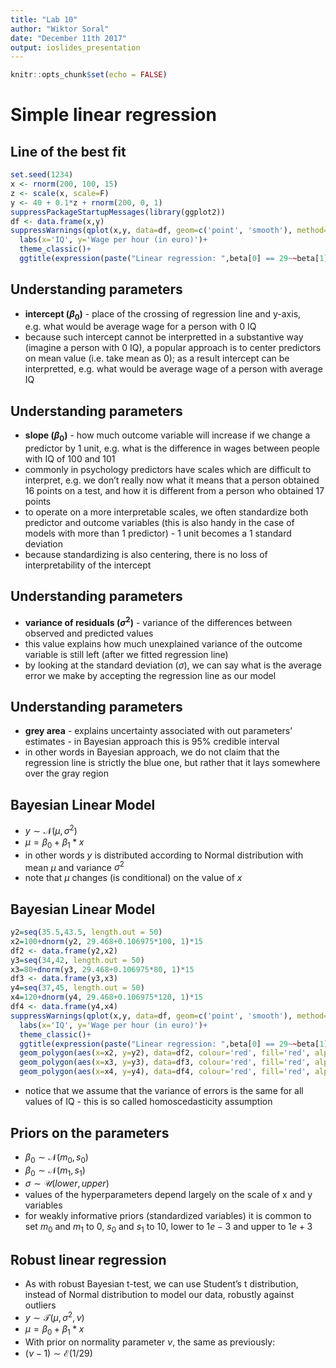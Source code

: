 ```yaml
---
title: "Lab 10"
author: "Wiktor Soral"
date: "December 11th 2017"
output: ioslides_presentation
---
```


```r
knitr::opts_chunk$set(echo = FALSE)
```

# Simple linear regression

## Line of the best fit

```r
set.seed(1234)
x <- rnorm(200, 100, 15)
z <- scale(x, scale=F)
y <- 40 + 0.1*z + rnorm(200, 0, 1)
suppressPackageStartupMessages(library(ggplot2))
df <- data.frame(x,y)
suppressWarnings(qplot(x,y, data=df, geom=c('point', 'smooth'), method='lm'))+
  labs(x='IQ', y='Wage per hour (in euro)')+
  theme_classic()+
  ggtitle(expression(paste("Linear regression: ",beta[0] == 29~~beta[1] == 0.11~~sigma^2 == 1)))
```

## Understanding parameters

- **intercept ($\beta_0$)** - place of the crossing of regression line and y-axis, e.g. what would be average wage for a person with 0 IQ
- because such intercept cannot be interpretted in a substantive way (imagine a person with 0 IQ), a popular approach is to center predictors on mean value (i.e. take mean as 0); as a result intercept can be interpretted, e.g. what would be average wage of a person with average IQ

## Understanding parameters

- **slope ($\beta_0$)** - how much outcome variable will increase if we change a predictor by 1 unit, e.g. what is the difference in wages between people with IQ of 100 and 101
- commonly in psychology predictors have scales which are difficult to interpret, e.g. we don't really now what it means that a person obtained 16 points on a test, and how it is different from a person who obtained 17 points
- to operate on a more interpretable scales, we often standardize both predictor and outcome variables (this is also handy in the case of models with more than 1 predictor) - 1 unit becomes a 1 standard deviation
- because standardizing is also centering, there is no loss of interpretability of the intercept

## Understanding parameters

- **variance of residuals ($\sigma^2$)** - variance of the differences between observed and predicted values
- this value explains how much unexplained variance of the outcome variable is still left (after we fitted regression line)
- by looking at the standard deviation ($\sigma$), we can say what is the average error we make by accepting the regression line as our model

## Understanding parameters

- **grey area** - explains uncertainty associated with out parameters' estimates - in Bayesian approach this is 95% credible interval
- in other words in Bayesian approach, we do not claim that the regression line is strictly the blue one, but rather that it lays somewhere over the gray region

## Bayesian Linear Model

- $y \sim \mathcal{N}(\mu, \sigma^2)$
- $\mu = \beta_0 + \beta_1 * x$
- in other words $y$ is distributed according to Normal distribution with mean $\mu$ and variance $\sigma^2$
- note that $\mu$ changes (is conditional) on the value of $x$

## Bayesian Linear Model

```r
y2=seq(35.5,43.5, length.out = 50)
x2=100+dnorm(y2, 29.468+0.106975*100, 1)*15
df2 <- data.frame(y2,x2)
y3=seq(34,42, length.out = 50)
x3=80+dnorm(y3, 29.468+0.106975*80, 1)*15
df3 <- data.frame(y3,x3)
y4=seq(37,45, length.out = 50)
x4=120+dnorm(y4, 29.468+0.106975*120, 1)*15
df4 <- data.frame(y4,x4)
suppressWarnings(qplot(x,y, data=df, geom=c('point', 'smooth'), method='lm'))+
  labs(x='IQ', y='Wage per hour (in euro)')+
  theme_classic()+
  ggtitle(expression(paste("Linear regression: ",beta[0] == 29~~beta[1] == 0.11~~sigma^2 == 1)))+
  geom_polygon(aes(x=x2, y=y2), data=df2, colour='red', fill='red', alpha=0.2)+
  geom_polygon(aes(x=x3, y=y3), data=df3, colour='red', fill='red', alpha=0.2)+
  geom_polygon(aes(x=x4, y=y4), data=df4, colour='red', fill='red', alpha=0.2)
```

- notice that we assume that the variance of errors is the same for all values of IQ - this is so called homoscedasticity assumption

## Priors on the parameters

- $\beta_0 \sim \mathcal{N}(m_0, s_0)$
- $\beta_0 \sim \mathcal{N}(m_1, s_1)$
- $\sigma \sim \mathcal{U}(lower, upper)$
- values of the hyperparameters depend largely on the scale of x and y variables
- for weakly informative priors (standardized variables) it is common to set $m_0$ and $m_1$ to 0, $s_0$ and $s_1$ to 10, lower to $1e-3$ and upper to $1e+3$

## Robust linear regression

- As with robust Bayesian t-test, we can use Student's t distribution, instead of Normal distribution to model our data, robustly against outliers
- $y \sim \mathcal{T}(\mu, \sigma^2, \nu)$
- $\mu = \beta_0 + \beta_1 * x$
- With prior on normality parameter $\nu$, the same as previously:
- $(\nu - 1) \sim \mathcal{E}(1/29)$